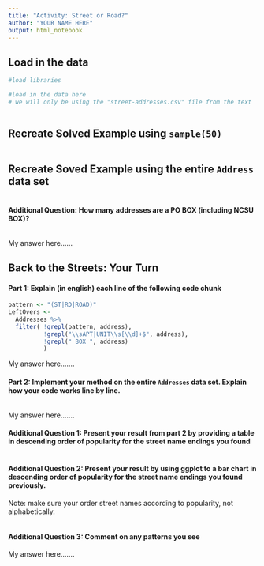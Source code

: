 ```yaml
---
title: "Activity: Street or Road?"
author: "YOUR NAME HERE"
output: html_notebook
---
```


## Load in the data

```r
#load libraries 

#load in the data here 
# we will only be using the "street-addresses.csv" file from the text



```

## Recreate Solved Example using `sample(50)`

```r


```

## Recreate Soved Example using the entire `Address` data set

```r


```

#### Additional Question: How many addresses are a PO BOX (including NCSU BOX)? 

```r


```

My answer here...... 


## Back to the Streets: Your Turn

#### Part 1: Explain (in english) each line of the following code chunk

```r
pattern <- "(ST|RD|ROAD)"
LeftOvers <-
  Addresses %>% 
  filter( !grepl(pattern, address),
          !grepl("\\sAPT|UNIT\\s[\\d]+$", address),
          !grepl(" BOX ", address)
          )
```

My answer here.......

#### Part 2: Implement your method on the entire `Addresses` data set. Explain how your code works line by line.

```r



```

My answer here.......

#### Additional Question 1: Present your result from part 2 by providing a table in descending order of popularity for the street name endings you found

```r


```

#### Additional Question 2: Present your result by using ggplot to a bar chart in descending order of popularity for the street name endings you found previously.

Note: make sure your order street names according to popularity, not alphabetically.

```r

```

#### Additional Question 3: Comment on any patterns you see

My answer here.......
